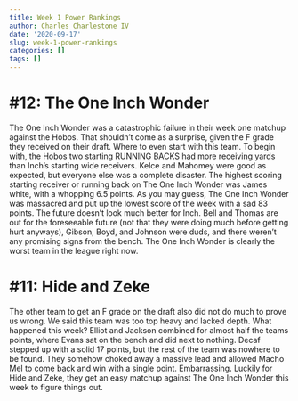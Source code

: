 ```yaml
---
title: Week 1 Power Rankings
author: Charles Charlestone IV
date: '2020-09-17'
slug: week-1-power-rankings
categories: []
tags: []
---
```


# #12: The One Inch Wonder
The One Inch Wonder was a catastrophic failure in their week one matchup against the Hobos. That shouldn’t come as a surprise, given the F grade they received on their draft. Where to even start with this team. To begin with, the Hobos two starting RUNNING BACKS had more receiving yards than Inch’s starting wide receivers. Kelce and Mahomey were good as expected, but everyone else was a complete disaster. The highest scoring starting receiver or running back on The One Inch Wonder was James white, with a whopping 6.5 points. As you may guess, The One Inch Wonder was massacred and put up the lowest score of the week with a sad 83 points. The future doesn’t look much better for Inch. Bell and Thomas are out for the foreseeable future (not that they were doing much before getting hurt anyways), Gibson, Boyd, and Johnson were duds, and there weren’t any promising signs from the bench. The One Inch Wonder is clearly the worst team in the league right now. 

# #11: Hide and Zeke
The other team to get an F grade on the draft also did not do much to prove us wrong. We said this team was too top heavy and lacked depth. What happened this week? Elliot and Jackson combined for almost half the teams points, where Evans sat on the bench and did next to nothing. Decaf stepped up with a solid 17 points, but the rest of the team was nowhere to be found. They somehow choked away a massive lead and allowed Macho Mel to come back and win with a single point. Embarrassing. Luckily for Hide and Zeke, they get an easy matchup against The One Inch Wonder this week to figure things out.

